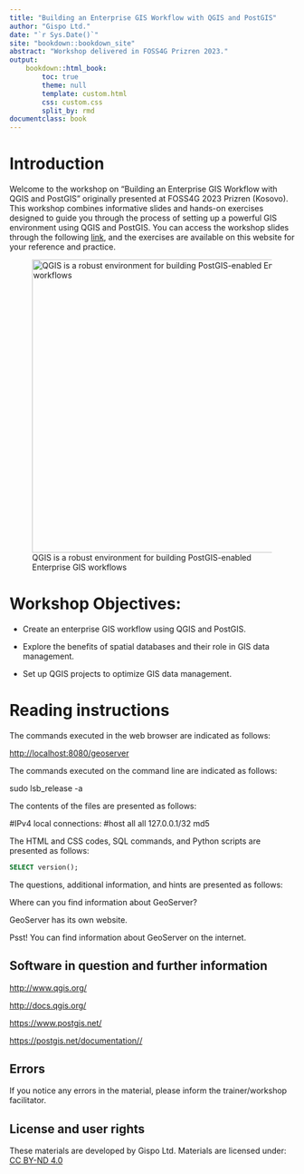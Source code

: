 ```yaml
---
title: "Building an Enterprise GIS Workflow with QGIS and PostGIS"
author: "Gispo Ltd."
date: "`r Sys.Date()`"
site: "bookdown::bookdown_site"
abstract: "Workshop delivered in FOSS4G Prizren 2023."
output:
    bookdown::html_book:
        toc: true
        theme: null
        template: custom.html
        css: custom.css
        split_by: rmd
documentclass: book
---
```


# Introduction

Welcome to the workshop on "Building an Enterprise GIS Workflow with QGIS and PostGIS" originally presented at FOSS4G 2023 Prizren (Kosovo). This workshop combines informative slides and hands-on exercises designed to guide you through the process of setting up a powerful GIS environment using QGIS and PostGIS. You can access the workshop slides through the following [link](https://drive.google.com/file/d/1AAZrR3EQcrioT99CG66VNiS1S6sZ5W1I/view?usp=sharing), and the exercises are available on this website for your reference and practice.

![QGIS is a robust environment for building PostGIS-enabled Enterprise GIS workflows](img/p1/sample_data.png){width="517"}

# Workshop Objectives:

-   Create an enterprise GIS workflow using QGIS and PostGIS.

-   Explore the benefits of spatial databases and their role in GIS data management.

-   Set up QGIS projects to optimize GIS data management.

# Reading instructions

The commands executed in the web browser are indicated as follows:

::: note-box
<http://localhost:8080/geoserver>
:::

The commands executed on the command line are indicated as follows:

::: commandline-box
sudo lsb_release -a
:::

The contents of the files are presented as follows:

::: file-content-box
#IPv4 local connections: #host all all 127.0.0.1/32 md5
:::

The HTML and CSS codes, SQL commands, and Python scripts are presented as follows:

::: code-box
``` sql
SELECT version();
```
:::

The questions, additional information, and hints are presented as follows:

::: hint-box
Where can you find information about GeoServer?

GeoServer has its own website.

Psst! You can find information about GeoServer on the internet.
:::

## Software in question and further information

::: note-box
<http://www.qgis.org/>
:::

::: note-box
<http://docs.qgis.org/>
:::

::: note-box
<https://www.postgis.net/>
:::

::: note-box
<https://postgis.net/documentation//>
:::

## Errors

If you notice any errors in the material, please inform the trainer/workshop facilitator.

## License and user rights

These materials are developed by Gispo Ltd. Materials are licensed under: [CC BY-ND 4.0](https://creativecommons.org/licenses/by-nd/4.0/)
